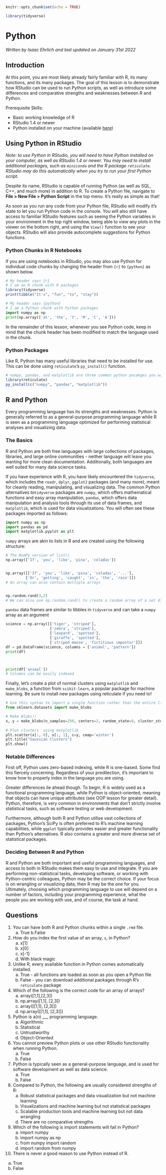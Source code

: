 
```r
knitr::opts_chunk$set(echo = TRUE)

library(tidyverse)
```

# Python

*Written by Isaac Ehrlich and last updated on January 31st 2022*

## Introduction

At this point, you are most likely already fairly familiar with R, its many functions, and its many packages. The goal of this lesson is to demonstrate how RStudio can be used to run Python scripts, as well as introduce some differences and comparative strengths and weaknesses between R and Python.

Prerequisite Skills:

- Basic working knowledge of R
- RStudio 1.4 or newer
- Python installed on your machine (available [here](https://python.org/downloads))


## Using Python in RStudio
*Note: to use Python in RStudio, you will need to have Python installed on your computer, as well as  RStudio 1.4 or newer. You may need to install additional packages, such as `miniconda` and the R package `reticulate`. RStudio may do this automatically when you try to run your first Python script.*

Despite its name, RStudio is capable of running Python (as well as SQL, C++, and much more) in addition to R. To create a Python file, navigate to **File > New File > Python Script** in the top menu. It's really as simple as that! 

As soon as you run any code from your Python file, RStudio will modify it's state to let you run Python code in the console. You will also still have access to familiar RStudio features such as seeing the Python variables in your environment in the top right window, being able to view any plots in the viewer on the bottom right, and using the `View()` function to see your objects. RStudio will also provide autocomplete suggestions for Python functions.


### Python Chunks in R Notebooks
If you are using notebooks in RStudio, you may also use Python for individual code chunks by changing the header from `{r}` to `{python}` as shown below.
```r
# My header says {r}
# I am an R chunk with R packages
library(tidyverse)
print(tibble("It's", "fun", "to", "stay"))
```

```python
# My header says {python}
# I am a Python chunk with Python packages
import numpy as np
print(np.array(['at', 'the', 'Y', 'M', 'C', 'A']))
```

In the remainder of this lesson, whenever you see Python code, keep in mind that the chunk header has been modified to match the language used in the chunk.


### Python Packages
Like R, Python has many useful libraries that need to be installed for use. This can be done using `reticulate`'s `py_install()` function.
```r
# numpy, pandas, and matplotlib are three common python pacakges you way want to use
library(reticulate)
py_install(c("numpy", "pandas", "matplotlib"))
```


## R and Python
Every programming language has its strengths and weaknesses. Python is generally referred to as a general-purpose programming language while R is seen as a programming language optimized for performing statistical analyses and visualizing data.

### The Basics
R and Python are both free languages with large collections of packages, libraries, and large online communities - neither language will leave you wanting for more clean documentation. Additionally, both languages are well suited for many data science tasks. 

If you have experience with R, you have likely encountered the `tidyverse`, which includes the `readr`, `dplyr`, `ggplot2` packages (and many more), meant for cleanly reading, manipulating, and visualizing data. The common Python alternatives to`tidyverse` packages are `numpy`, which offers mathematical functions and easy array manipulation, `pandas`, which offers data manipulation and analysis tools through its use of data frames, and `matplotlib`, which is used for data visualizations. You will often see these packages imported as follows:
```python
import numpy as np
import pandas as pd
import matplotlib.pyplot as plt
```

`numpy` arrays are akin to lists in R and are created using the following structure:
```python
# The NumPy version of list() 
np.array(['If', 'you', 'like', 'pina', 'coladas'])


np.array([['If', 'you', 'like', 'pina', 'coladas', '...'], 
         ['Or', 'getting', 'caught', 'in', 'the', 'rain']])
# An array can also contain multiple arrays


np.random.rand(3,2)
# We can also use np.random.rand() to create a random array of a set dimension
```


`pandas` data frames are similar to tibbles in `tidyverse` and can take a `numpy` array as an argument
```python
science = np.array([['tiger', 'striped'],
                    ['zebra', 'striped'],
                    ['leopard', 'spotted'],
                    ['giraffe', 'spotted'],
                    ['striped moose', 'fictitious impostor']])
df = pd.DataFrame(science, columns = ['animal', 'pattern'])
print(df)



print(df['animal'])
# Columns can be easily indexed
```


Finally, let's create a plot of normal clusters using `matplotlib` and `make_blobs`, a function from `scikit-learn`, a popular package for machine learning. Be sure to install new packages using reticulate if you need to!

```python
# Use this syntax to import a single function rather than the entire library
from sklearn.datasets import make_blobs 

# Make Blobs!!
x, y = make_blobs(n_samples=250, centers=2, random_state=0, cluster_std=0.60)
                  
# Plot clusters  using matplotlib
plt.scatter(x[:, 0], x[:, 1], c=y, cmap='winter')
plt.title("Gaussian Clusters")
plt.show()
```

### Notable Differences
First off, Python uses zero-based indexing, while R is one-based. Some find this fiercely concerning. Regardless of your predilection, it's important to know how to properly index in the language you are using.

Greater differences lie ahead though. To begin, R is widely used as a functional programming language, while Python is object-oriented, meaning that objects can have unique attributes (see OOP lesson for greater detail). Python, therefore, is very common in environments that don't strictly involve statistical tasks, such as software testing or web development.

Furthermore, although both R and Python utilise vast collections of packages, Python's SciPy is often preferred to R's machine learning capabilities, while `ggplot` typically provides easier and greater functionality than Python's alternatives. R also contains a greater and more diverse set of statistical packages.

### Deciding Between R and Python
R and Python are both important and useful programming languages, and access to both in RStudio makes them easy to use and integrate. If you are performing non-statistical tasks, developing software, or working with Python-centric colleagues, Python may be the correct choice. If your focus is on wrangling or visualizing data, then R may be the one for you. Ultimately, choosing which programming language to use will depend on a number of factors, including your programming experience, what the people you are working with use, and of course, the task at hand. 

## Questions
1.
You can have both R and Python chunks within a single `.rmd` file.
  a. True
  b.False
  
2.
How do you index the first value of an array, `x`, in Python?
  a. x[1]
  b. x[0]
  c. x[-1]
  d. With black magic

3.
Unlike R, every available function in Python comes automatically installed.
  a. True - all functions are loaded as soon as you open a Python file
  b. False - you can download additional packages through R's `reticulate` package

4.
Which of the following is the correct code for an array of arrays?
  a. array([1,1],[2,3])
  b. np.array([1,1], [2,3])
  c. array([[1,1], [2,3]])
  d. np.array([[1,1], [2,3]])
  
5.
Python is a(n) ___ programming language.
  a. Algorithmic
  b. Statistical
  c. Untrustworthy
  d. Object-Oriented

6.
You cannot preview Python plots or use other RStudio functionality when running Python.
  a. True
  b. False

7.
Python is typically seen as a general-purpose language, and is used for software development as well as data science.
  a. True
  b. False

8.
Compared to Python, the following are usually considered strengths of R:
  a. Robust statistical packages and data visualization but not machine learning
  b. Visualizations and machine learning but not statistical packages
  c. Scalable production tools and machine learning but not data wrangling
  d. There are no comparative strengths

9.
Which of the following is import statements will fail in Python?
  a. import numpy
  b. import numpy as np
  c. from numpy import random
  d. import random from numpy

10.
There is never a good reason to use Python instead of R.
  a. True
  b. False